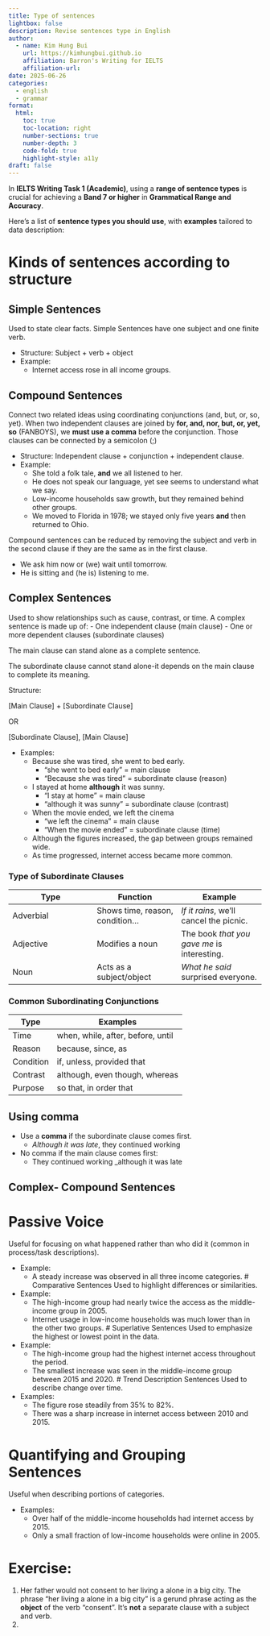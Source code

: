 ```yaml
---
title: Type of sentences
lightbox: false
description: Revise sentences type in English
author:
  - name: Kim Hung Bui
    url: https://kimhungbui.github.io
    affiliation: Barron's Writing for IELTS
    affiliation-url: 
date: 2025-06-26
categories:
  - english
  - grammar
format:
  html:
    toc: true
    toc-location: right
    number-sections: true
    number-depth: 3
    code-fold: true
    highlight-style: a11y
draft: false
---
```

In **IELTS Writing Task 1 (Academic)**, using a **range of sentence types** is crucial for achieving a **Band 7 or higher** in **Grammatical Range and Accuracy**.

Here's a list of **sentence types you should use**, with **examples** tailored to data description:

# Kinds of sentences according to structure
## Simple Sentences
Used to state clear facts. 
Simple Sentences have one subject and one finite verb.

- Structure: Subject + verb + object
- Example:
	- Internet access rose in all income groups.

## Compound Sentences
Connect two related ideas using coordinating conjunctions (and, but, or, so, yet).
When two independent clauses are joined by __for, and, nor, but, or, yet, so__ (FANBOYS), we __must use a comma__ before the conjunction. Those clauses can be connected by a semicolon (;)

- Structure: Independent clause + conjunction + independent clause.
- Example:
	- She told a folk tale, __and__ we all listened to her.
	- He does not speak our language, yet see seems to understand what we say.
	- Low-income households saw growth, but they remained behind other groups.
	- We moved to Florida in 1978; we stayed only five years __and__ then returned to Ohio.

Compound sentences can be reduced by removing the subject and verb in the second clause if they are the same as in the first clause.

- We ask him now or (we) wait until tomorrow.
- He is sitting and (he is) listening to me.

## Complex Sentences
Used to show relationships such as cause, contrast, or time.
A complex sentence is made up of:
- One independent clause (main clause)
- One or more dependent clauses (subordinate clauses)

The main clause can stand alone as a complete sentence.

The subordinate clause cannot stand alone-it depends on the main clause to complete its meaning.

Structure:

[Main Clause] + [Subordinate Clause]

OR

[Subordinate Clause], [Main Clause]

- Examples:
	- Because she was tired, she went to bed early.
		- "she went to bed early" = main clause
		- "Because she was tired" = subordinate clause (reason)
	- I stayed at home __although__ it was sunny.
		- "I stay at home" = main clause
		- "although it was sunny" = subordinate clause (contrast)
	- When the movie ended, we left the cinema
		- "we left the cinema" = main clause
		- "When the movie ended" = subordinate clause (time)
	- Although the figures increased, the gap between groups remained wide.
	- As time progressed, internet access became more common.

### Type of Subordinate Clauses
|**Type**|**Function**|**Example**|
|---|---|---|
|Adverbial|Shows time, reason, condition…|_If it rains_, we’ll cancel the picnic.|
|Adjective|Modifies a noun|The book _that you gave me_ is interesting.|
|Noun|Acts as a subject/object|_What he said_ surprised everyone.|
### Common Subordinating Conjunctions
| **Type**  | **Examples**                      |
| --------- | --------------------------------- |
| Time      | when, while, after, before, until |
| Reason    | because, since, as                |
| Condition | if, unless, provided that         |
| Contrast  | although, even though, whereas    |
| Purpose   | so that, in order that            |

::: {.callout-tip} 
## Using comma
 - Use a __comma__ if the subordinate clause comes first.
 	- _Although it was late_, they continued working
- No comma if the main clause comes first:
	- They continued working _although it was late
:::


## Complex- Compound Sentences

# Passive Voice
Useful for focusing on what happened rather than who did it (common in process/task descriptions).

- Example:
	- A steady increase was observed in all three income categories.
# Comparative Sentences
Used to highlight differences or similarities.

- Example:
	- The high-income group had nearly twice the access as the middle-income group in 2005.
	- Internet usage in low-income households was much lower than in the other two groups.
# Superlative Sentences
Used to emphasize the highest or lowest point in the data.

- Example:
	- The high-income group had the highest internet access throughout the period.
	- The smallest increase was seen in the middle-income group between 2015 and 2020.
# Trend Description Sentences
Used to describe change over time.

- Examples:
	- The figure rose steadily from 35% to 82%.
	- There was a sharp increase in internet access between 2010 and 2015.

# Quantifying and Grouping Sentences
Useful when describing portions of categories.

- Examples:
	- Over half of the middle-income households had internet access by 2015.
	- Only a small fraction of low-income households were online in 2005.

# Exercise:

1. Her father would not consent to her living a alone in a big city.
   The phrase "her living a alone in a big city" is a gerund phrase acting as the __object__ of the verb "consent".
   It's __not__ a separate clause with a subject and verb.
2. 